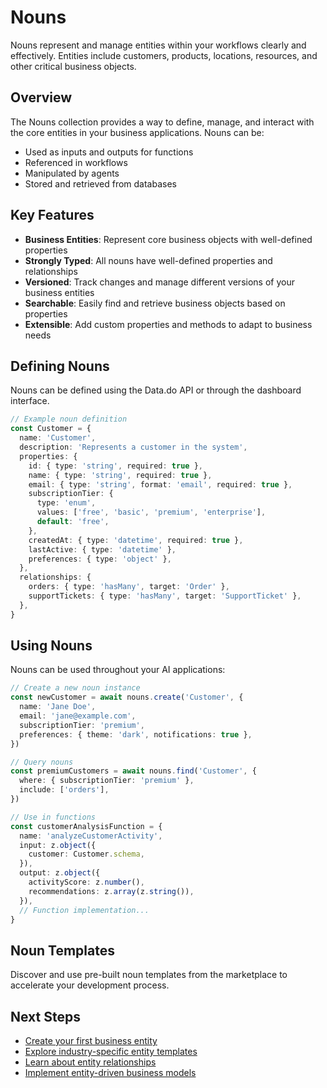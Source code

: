 # Nouns

Nouns represent and manage entities within your workflows clearly and effectively. Entities include customers, products, locations, resources, and other critical business objects.

## Overview

The Nouns collection provides a way to define, manage, and interact with the core entities in your business applications. Nouns can be:

- Used as inputs and outputs for functions
- Referenced in workflows
- Manipulated by agents
- Stored and retrieved from databases

## Key Features

- **Business Entities**: Represent core business objects with well-defined properties
- **Strongly Typed**: All nouns have well-defined properties and relationships
- **Versioned**: Track changes and manage different versions of your business entities
- **Searchable**: Easily find and retrieve business objects based on properties
- **Extensible**: Add custom properties and methods to adapt to business needs

## Defining Nouns

Nouns can be defined using the Data.do API or through the dashboard interface.

```typescript
// Example noun definition
const Customer = {
  name: 'Customer',
  description: 'Represents a customer in the system',
  properties: {
    id: { type: 'string', required: true },
    name: { type: 'string', required: true },
    email: { type: 'string', format: 'email', required: true },
    subscriptionTier: {
      type: 'enum',
      values: ['free', 'basic', 'premium', 'enterprise'],
      default: 'free',
    },
    createdAt: { type: 'datetime', required: true },
    lastActive: { type: 'datetime' },
    preferences: { type: 'object' },
  },
  relationships: {
    orders: { type: 'hasMany', target: 'Order' },
    supportTickets: { type: 'hasMany', target: 'SupportTicket' },
  },
}
```

## Using Nouns

Nouns can be used throughout your AI applications:

```typescript
// Create a new noun instance
const newCustomer = await nouns.create('Customer', {
  name: 'Jane Doe',
  email: 'jane@example.com',
  subscriptionTier: 'premium',
  preferences: { theme: 'dark', notifications: true },
})

// Query nouns
const premiumCustomers = await nouns.find('Customer', {
  where: { subscriptionTier: 'premium' },
  include: ['orders'],
})

// Use in functions
const customerAnalysisFunction = {
  name: 'analyzeCustomerActivity',
  input: z.object({
    customer: Customer.schema,
  }),
  output: z.object({
    activityScore: z.number(),
    recommendations: z.array(z.string()),
  }),
  // Function implementation...
}
```

## Noun Templates

Discover and use pre-built noun templates from the marketplace to accelerate your development process.

## Next Steps

- [Create your first business entity](/data/nouns/create)
- [Explore industry-specific entity templates](/data/nouns/templates)
- [Learn about entity relationships](/data/nouns/relationships)
- [Implement entity-driven business models](/data/nouns/business-models)
